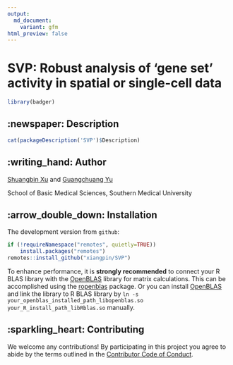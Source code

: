 ```yaml
---
output: 
  md_document:
    variant: gfm
html_preview: false
---
```


<!-- README.md is generated from README.Rmd. Please edit that file -->

# SVP: Robust analysis of 'gene set' activity in spatial or single-cell data

```r
library(badger)
```

## :newspaper: Description

```r
cat(packageDescription('SVP')$Description)
```

## :writing_hand: Author

[Shuangbin Xu](https://github.com/xiangpin) and [Guangchuang Yu](https://guangchuangyu.github.io)

School of Basic Medical Sciences, Southern Medical University

## :arrow_double_down: Installation

The development version from `github`:

```r
if (!requireNamespace("remotes", quietly=TRUE))
    install.packages("remotes")
remotes::install_github("xiangpin/SVP")
```

To enhance performance, it is **strongly recommended** to connect your R BLAS library with the 
[OpenBLAS](https://github.com/OpenMathLib/OpenBLAS) library for matrix calculations.
This can be accomplished using the [ropenblas](https://prdm0.github.io/ropenblas/) package.
Or you can install [OpenBLAS](https://github.com/OpenMathLib/OpenBLAS) and link the library 
to R BLAS library by `ln -s your_openblas_installed_path_libopenblas.so your_R_install_path_libRblas.so`
manually.

## :sparkling_heart: Contributing

We welcome any contributions! By participating in this project you agree to abide
by the terms outlined in the [Contributor Code of Conduct](CONDUCT.md).
